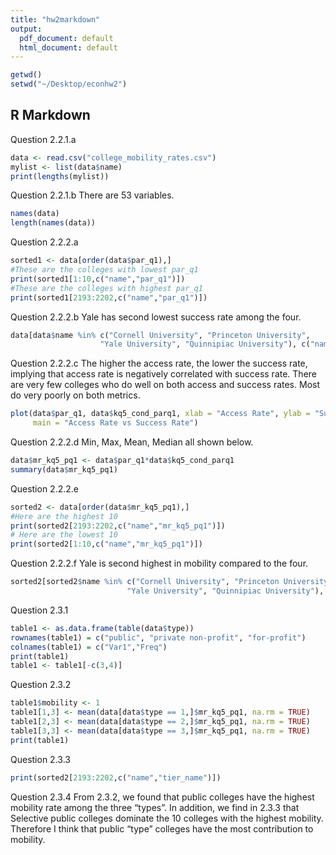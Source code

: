 ```yaml
---
title: "hw2markdown"
output:
  pdf_document: default
  html_document: default
---
```


```r
getwd()
setwd("~/Desktop/econhw2")
```

## R Markdown
Question 2.2.1.a
```r
data <- read.csv("college_mobility_rates.csv")
mylist <- list(data$name)
print(lengths(mylist))
```
Question 2.2.1.b
There are 53 variables.
```r
names(data)
length(names(data))
```
Question 2.2.2.a
```r
sorted1 <- data[order(data$par_q1),]
#These are the colleges with lowest par_q1
print(sorted1[1:10,c("name","par_q1")])
#These are the colleges with highest par_q1
print(sorted1[2193:2202,c("name","par_q1")])
```
Question 2.2.2.b
Yale has second lowest success rate among the four.
```r
data[data$name %in% c("Cornell University", "Princeton University",
                    "Yale University", "Quinnipiac University"), c("name","kq5_cond_parq1")]
```
Question 2.2.2.c
The higher the access rate, the lower the success rate, implying that access rate is negatively correlated with success rate. There are very few colleges who do well on both access and success rates. Most do very poorly on both metrics. 
```r
plot(data$par_q1, data$kq5_cond_parq1, xlab = "Access Rate", ylab = "Success Rate", 
     main = "Access Rate vs Success Rate")
```

Question 2.2.2.d
Min, Max, Mean, Median all shown below.
```r
data$mr_kq5_pq1 <- data$par_q1*data$kq5_cond_parq1
summary(data$mr_kq5_pq1)
```

Question 2.2.2.e
```r
sorted2 <- data[order(data$mr_kq5_pq1),]
#Here are the highest 10
print(sorted2[2193:2202,c("name","mr_kq5_pq1")])
# Here are the lowest 10
print(sorted2[1:10,c("name","mr_kq5_pq1")])
```

Question 2.2.2.f
Yale is second highest in mobility compared to the four.
```r
sorted2[sorted2$name %in% c("Cornell University", "Princeton University", 
                          "Yale University", "Quinnipiac University"), c("name", "mr_kq5_pq1")]
```

Question 2.3.1
```r
table1 <- as.data.frame(table(data$type))
rownames(table1) = c("public", "private non-profit", "for-profit")
colnames(table1) = c("Var1","Freq")
print(table1)
table1 <- table1[-c(3,4)]
```
Question 2.3.2
```r
table1$mobility <- 1
table1[1,3] <- mean(data[data$type == 1,]$mr_kq5_pq1, na.rm = TRUE)
table1[2,3] <- mean(data[data$type == 2,]$mr_kq5_pq1, na.rm = TRUE)
table1[3,3] <- mean(data[data$type == 3,]$mr_kq5_pq1, na.rm = TRUE)
print(table1)

```
Question 2.3.3
```r
print(sorted2[2193:2202,c("name","tier_name")])
```
Question 2.3.4
From 2.3.2, we found that public colleges have the highest mobility rate among the three "types". In addition, we find in 2.3.3 that Selective public colleges dominate the 10 colleges with the highest mobility. Therefore I think that public "type" colleges have the most contribution to mobility.